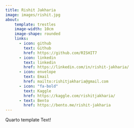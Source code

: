 ```yaml
---
title: Rishit Jakharia
image: images/rishit.jpg
about:
    template: trestles
    image-width: 10cm
    image-shape: rounded
    links:
      - icon: github
        text: Github
        href: https://github.com/RISHIT7
      - icon: linkedin
        text: linkedin
        href: https://linkedin.com/in/rishit-jakharia/
      - icon: envelope
        text: Email
        href: mailto:rishitjakharia@gmail.com
      - icon: "fa-bold"
        text: Kaggle
        href: https://kaggle.com/rishitjakharia/
      - text: Bento
        href: https://bento.me/rishit-jakharia
---
```


Quarto template Text!